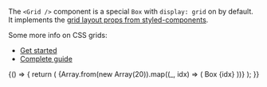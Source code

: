 
<Meta title="Design system/GridComponent" component={Grid} />

The `<Grid />` component is a special `Box` with `display: grid` on by default. It implements the [grid layout props from styled-components](https://styled-system.com/api#grid-layout).

Some more info on CSS grids:

- [Get started](https://www.w3schools.com/css/css_grid.asp)
- [Complete guide](https://css-tricks.com/snippets/css/complete-guide-grid/)

<Canvas>
  <Story name="Default">
    {() => {
      return (
        <Grid gridGap={12} gridTemplateColumns="1fr 1fr 1fr">
          {Array.from(new Array(20)).map((_, idx) => (
            <Box key={idx} p={2} style={{ border: '1px solid black' }}>
              Box {idx}
            </Box>
          ))}
        </Grid>
      );
    }}
  </Story>
</Canvas>
